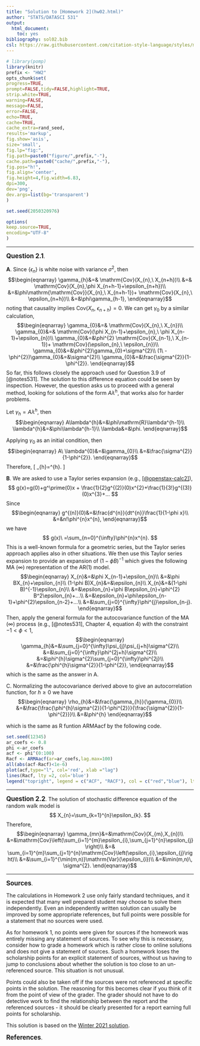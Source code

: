 ```yaml
---
title: "Solution to [Homework 2](hw02.html)"
author: "STATS/DATASCI 531"
output:
  html_document:
    toc: yes
bibliography: sol02.bib
csl: https://raw.githubusercontent.com/citation-style-language/styles/master/cell-numeric.csl
---
```


\newcommand\prob{\mathbb{P}}
\newcommand\E{\mathbb{E}}
\newcommand\var{\mathrm{Var}}
\newcommand\cov{\mathrm{Cov}}

```r
# library(pomp)
library(knitr)
prefix <- "HW2"
opts_chunk$set(
progress=TRUE,
prompt=FALSE,tidy=FALSE,highlight=TRUE,
strip.white=TRUE,
warning=FALSE,
message=FALSE,
error=FALSE,
echo=TRUE,
cache=TRUE,
cache_extra=rand_seed,
results='markup',
fig.show='asis',
size='small',
fig.lp="fig:",
fig.path=paste0("figure/",prefix,"-"),
cache.path=paste0("cache/",prefix,"-"),
fig.pos="h!",
fig.align='center',
fig.height=4,fig.width=6.83,
dpi=300,
dev='png',
dev.args=list(bg='transparent')
)

set.seed(2050320976)
```
```r
options(
keep.source=TRUE,
encoding="UTF-8"
)
```
--------


**<big>Question 2.1</big>**.

**A**. Since $\{\epsilon_{n}\}$ is white noise with variance $\sigma^{2}$,
then 
$$\begin{eqnarray}
\gamma_{h}&=& \cov (X_{n},\ X_{n+h})\\
&=& \cov (X_{n},\phi X_{n+h-1}+\epsilon_{n+h})\\
&=&\phi\mathrm{\cov}(X_{n},\ X_{n+h-1})+ \cov (X_{n},\ \epsilon_{n+h})\\
&=&\phi\gamma_{h-1}, 
\end{eqnarray}$$
noting that causality implies $\cov(X_{n},\ \epsilon_{n+h})=0$.
We can get $\gamma_{0}$ by a similar calculation,
$$\begin{eqnarray}
\gamma_{0}&=& \cov (X_{n},\ X_{n})\\
\gamma_{0}&=& \cov (\phi X_{n-1}+\epsilon_{n},\ \phi X_{n-1}+\epsilon_{n})\\
\gamma_{0}&=&\phi^{2} \cov (X_{n-1},\ X_{n-1})+ \cov (\epsilon_{n},\ \epsilon_{n})\\
\gamma_{0}&=&\phi^{2}\gamma_{0}+\sigma^{2}\\
(1\ -\phi^{2})\gamma_{0}&=&\sigma^{2}\\
\gamma_{0}&=&\frac{\sigma^{2}}{1-\phi^{2}}.
\end{eqnarray}$$
So far, this follows closely the approach used for Question 3.9 of [@notes531]. The solution to this difference equation could be seen by inspection. However, the question asks us to proceed with a general method, looking for solutions of the form $A\lambda^{h}$, that works also for harder problems.

Let $\gamma_{h}=A\lambda^{h}$, then
$$\begin{eqnarray}
A\lambda^{h}&=&\phi\mathrm{R}\lambda^{h-1}\\
\lambda^{h}&=&\phi\lambda^{h-1}\\
\lambda&=&\phi.
\end{eqnarray}$$

Applying $\gamma_{0}$ as an initial condition, then
$$\begin{eqnarray}
A\ \lambda^{0}&=&\gamma_{0}\\
&=&\frac{\sigma^{2}}{1-\phi^{2}}.
\end{eqnarray}$$
Therefore,
\[
\gamma_{h}=\frac{\sigma^{2}}{1-\phi^{2}}\phi^{h}.
\]

**B**. We are asked to use a Taylor series expansion (e.g., [ [@openstax-calc2]](https://openstax.org/books/calculus-volume-2/pages/6-3-taylor-and-maclaurin-series)),
$$
g(x)=g(0)+g^\prime(0)x + \frac{1}{2}g^{(2)}(0)x^{2}+\frac{1}{3!}g^{(3)}(0)x^{3}+...
$$
Since
$$\begin{eqnarray}
g^{(n)}(0)&=&\frac{d^{n}}{dt^{n}}\frac{1}{1-\phi x}\\
&=&n!\phi^{n}x^{n},
\end{eqnarray}$$
we have
$$
g(x)\ =\sum_{n=0}^{\infty}\phi^{n}x^{n}.
$$
This is a well-known formula for a geometric series, but the Taylor series approach applies also in other situations.
We then use this Taylor series expansion to provide an expansion of $(1-\phi B)^{-1}$ which gives the following MA $(\infty)$ representation of the AR(1) model.
$$\begin{eqnarray}
X_{n}&=&\phi X_{n-1}+\epsilon_{n}\\
&=&\phi BX_{n}+\epsilon_{n}\\
(1-\phi B)X_{n}&=&\epsilon_{n}\\
X_{n}&=&(1-\phi B)^{-1}\epsilon_{n}\\
&=&\epsilon_{n}+\phi B\epsilon_{n}+\phi^{2} B^2\epsilon_{n}+...\\
&=&\epsilon_{n}+\phi\epsilon_{n-1}+\phi^{2}\epsilon_{n-2}+...\\
&=&\sum_{j=0}^{\infty}\phi^{j}\epsilon_{n-j}.
\end{eqnarray}$$
Then, apply the general formula for the autocovariance function of
the MA $(\infty)$ process (e.g., [@notes531], Chapter 4, equation 4) with the constraint $-1<\phi<1$,
$$\begin{eqnarray}
\gamma_{h}&=&\sum_{j=0}^{\infty}\psi_{j}\psi_{j+h}\sigma^{2}\\
&=&\sum_{j=0}^{\infty}\phi^{2j+h}\sigma^{2}\\
&=&\phi^{h}\sigma^{2}\sum_{j=0}^{\infty}\phi^{2j}\\
&=&\frac{\phi^{h}\sigma^{2}}{1-\phi^{2}},
\end{eqnarray}$$
which is the same as the answer in A.

C. Normalizing the autocovariance derived above to give an autocorrelation function, for $h\ge 0$ we have
$$\begin{eqnarray}
\rho_{h}&=&\frac{\gamma_{h}}{\gamma_{0}}\\
&=&\frac{\frac{\phi^{h}\sigma^{2}}{1-\phi^{2}}}{\frac{\sigma^{2}}{1-\phi^{2}}}\\
&=&\phi^{h}
\end{eqnarray}$$

which is the same as R funtion ARMAacf by the following code.

```r
set.seed(12345)
ar_coefs <- 0.8
phi <-ar_coefs
acf <- phi^(0:100)
Racf <- ARMAacf(ar=ar_coefs,lag.max=100)
all(abs(acf-Racf)<1e-6)
plot(acf,type="l", col='red', xlab ="lag")
lines(Racf, lty =2, col='blue')
legend("topright", legend = c("ACF", "RACF"), col = c("red","blue"), lty =c(1,2))
```



-------------------

**<big>Question 2.2</big>**.
The solution of stochastic difference equation of the random walk
model is
$$
X_{n}=\sum_{k=1}^{n}\epsilon_{k}.
$$
Therefore,
$$\begin{eqnarray}
\gamma_{mn}&=&\mathrm{Cov}(X_{m},X_{n})\\
&=&\cov\left(\sum_{i=1}^{m}\epsilon_{i},\sum_{j=1}^{n}\epsilon_{j}\right)\\
&=& \sum_{i=1}^{m}\sum_{j=1}^{n}\cov\left(\epsilon_{i},\epsilon_{j}\right)\\
&=&\sum_{i=1}^{\min(m,n)}\var(\epsilon_{i})\\
&=&\min(m,n)\, \sigma^{2}.
\end{eqnarray}$$


----------------------

**<big>Sources</big>**.

The calculations in Homework 2 use only fairly standard techniques, and it is expected that many well prepared student may choose to solve them independently. Even an independently written solution can usually be improved by some appropriate references, but full points were possible for a statement that no sources were used.

As for homework 1, no points were given for sources if the homework was entirely missing any statement of sources. To see why this is necessary, consider how to grade a homework which is rather close to online solutions and does not give a statement of sources. Such a homework loses the scholarship points for an explicit statement of sources, without us having to jump to conclusions about whether the solution is too close to an un-referenced source. This situation is not unusual. 

Points could also be taken off if the sources were not referenced at specific points in the solution. The reasoning for this becomes clear if you think of it from the point of view of the grader. The grader should not have to do detective work to find the relationship between the report and the referenced sources - it should be clearly presented for a report earning full points for scholarship.

This solution is based on the [Winter 2021 solution](https://ionides.github.io/531w21/hw02/hw02.html).

**<big>References</big>**.

